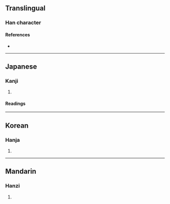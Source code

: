 {{character info/new}}
==Translingual==

===Han character===
{{Han char|rn=19|rad=力|as=11|sn=13|four=|canj=MFKS|ids=⿰票力}}

====References====
* {{Han ref|kx=0149.030|dkj=02421|dj=0336.100|hdz=10379.030|uh=52E1|ud=21217}}

----

==Japanese==

===Kanji===
{{ja-kanji|grade=|rs=力11}}

# {{defn|lang=ja|sort=力11}}

====Readings====
{{ja-readings
|on=ひょう<へう
|kun=かすめる
}}

----

==Korean==

===Hanja===
{{ko-hanja|hangeul=표|rv=pyo|mr=p'yo}}

# {{defn|lang=ko|sort=力11}}

----

==Mandarin==

===Hanzi===
{{cmn-hanzi|pin=[[piào]] ([[piao4]])|wg=p'iao<sup>4</sup>}}

# {{defn|lang=cmn|sort=力11}}